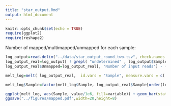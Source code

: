 ```yaml
---
title: "star_output.Rmd"
output: html_document
---
```


```r
knitr::opts_chunk$set(echo = TRUE)
require(ggplot2)
require(reshape2)
```

Number of mapped/multimapped/unmapped for each sample: 

```r
log_output=read.delim("../data/star_output_round_two.tsv", check.names = F, stringsAsFactors = F)
log_output_real=log_output[ ! grepl( "undetermined" , log_output$Sample ), ]
log_output_real$Unmapped=log_output_real[, 'Number of input reads'] - ( log_output_real[, 'Uniquely mapped reads number'] + log_output_real[, 'Number of reads mapped to multiple loci'] ) 

melt_log=melt( log_output_real,  id.vars = "Sample", measure.vars = c('Uniquely mapped reads number', 'Number of reads mapped to multiple loci', 'Unmapped' ) )

melt_log$Sample=factor(melt_log$Sample, log_output_real$Sample[order(log_output_real$`Uniquely mapped reads number`,decreasing=F)]  )

ggplot(melt_log, aes(Sample, value/1e6, fill=variable)) + geom_bar(stat="identity") + theme(axis.text.x = element_text(angle = 90, vjust = 0.5, hjust=1), legend.position="top") 
ggsave("../figures/mapped.pdf",width=20,height=8)
```
